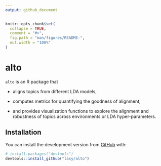 ```yaml
---
output: github_document
---
```


<!-- README.md is generated from README.Rmd. Please edit that file -->

```r
knitr::opts_chunk$set(
  collapse = TRUE,
  comment = "#>",
  fig.path = "man/figures/README-",
  out.width = "100%"
)
```

# alto

<!-- badges: start -->
<!-- badges: end -->

`alto` is an R package that 

- aligns topics from different LDA models,

- computes metrics for quantifying the goodness of alignment, 

- and provides visualization functions to explore the alignment and robustness of topics across environments or LDA hyper-parameters.


## Installation

<!-- You can install the released version of alto from [CRAN](https://CRAN.R-project.org) with: -->

<!-- ``` r -->
<!-- install.packages("alto") -->
<!-- ``` -->

<!-- And  -->

You can install the development version from [GitHub](https://github.com/) with:

``` r
# install.packages("devtools")
devtools::install_github("lasy/alto")
```

